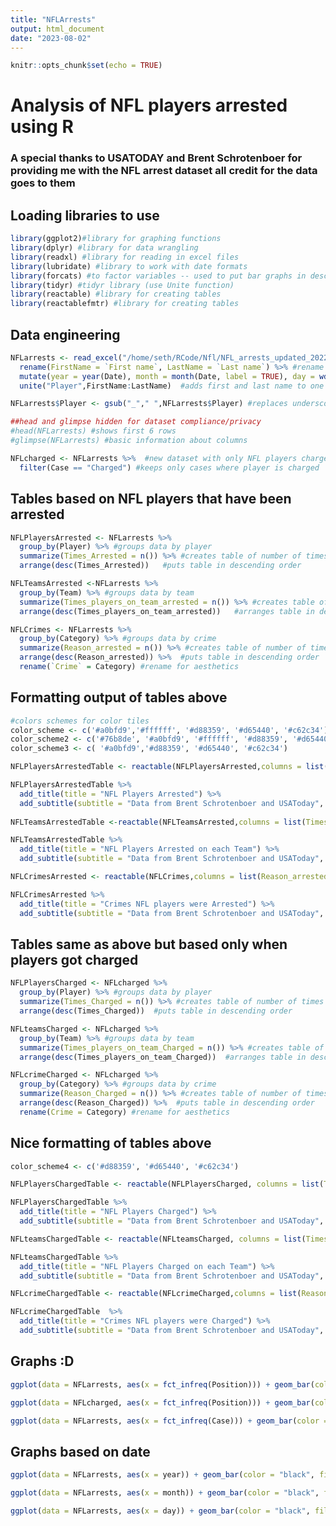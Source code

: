 ```yaml
---
title: "NFLArrests"
output: html_document
date: "2023-08-02"
---
```


```r
knitr::opts_chunk$set(echo = TRUE)
```

# Analysis of NFL players arrested using R
### A special thanks to USATODAY and Brent Schrotenboer for providing me with the NFL arrest dataset all credit for the data goes to them

## Loading libraries to use

```r
library(ggplot2)#library for graphing functions
library(dplyr) #library for data wrangling
library(readxl) #library for reading in excel files
library(lubridate) #library to work with date formats
library(forcats) #to factor variables -- used to put bar graphs in descending order
library(tidyr) #tidyr library (use Unite function) 
library(reactable) #library for creating tables
library(reactablefmtr) #library for creating tables
```

## Data engineering

```r
NFLarrests <- read_excel("/home/seth/RCode/Nfl/NFL_arrests_updated_2022.xlsx") %>% #reads in excel file into R 
  rename(FirstName = `First name`, LastName = `Last name`) %>% #rename columns for easier use
  mutate(year = year(Date), month = month(Date, label = TRUE), day = wday(Date, abbr = FALSE, label = TRUE)) %>% #adds columns for year,month and day 
  unite("Player",FirstName:LastName)  #adds first and last name to one columns

NFLarrests$Player <- gsub("_"," ",NFLarrests$Player) #replaces underscore in players name with a space

##head and glimpse hidden for dataset compliance/privacy 
#head(NFLarrests) #shows first 6 rows
#glimpse(NFLarrests) #basic information about columns 

NFLcharged <- NFLarrests %>%  #new dataset with only NFL players charged 
  filter(Case == "Charged") #keeps only cases where player is charged 
```

## Tables based on NFL players that have been arrested

```r
NFLPlayersArrested <- NFLarrests %>% 
  group_by(Player) %>% #groups data by player
  summarize(Times_Arrested = n()) %>% #creates table of number of times each player arrested
  arrange(desc(Times_Arrested))   #puts table in descending order

NFLTeamsArrested <-NFLarrests %>% 
  group_by(Team) %>% #groups data by team
  summarize(Times_players_on_team_arrested = n()) %>% #creates table of number of times players on a certain team are arrested 
  arrange(desc(Times_players_on_team_arrested))   #arranges table in descending order

NFLCrimes <- NFLarrests %>% 
  group_by(Category) %>% #groups data by crime
  summarize(Reason_arrested = n()) %>% #creates table of number of times NFL players arrested for each crime
  arrange(desc(Reason_arrested)) %>%  #puts table in descending order
  rename(`Crime` = Category) #rename for aesthetics 
```

## Formatting output of tables above 

```r
#colors schemes for color tiles 
color_scheme <- c('#a0bfd9','#ffffff', '#d88359', '#d65440', '#c62c34')
color_scheme2 <- c('#76b8de', '#a0bfd9', '#ffffff', '#d88359', '#d65440', '#c62c34')
color_scheme3 <- c( '#a0bfd9','#d88359', '#d65440', '#c62c34')

NFLPlayersArrestedTable <- reactable(NFLPlayersArrested,columns = list(Times_Arrested = colDef(name = "Times Arrested",cell = color_tiles(NFLPlayersArrested, colors = color_scheme), width = 130)),theme = cosmo(),bordered = TRUE, highlight = TRUE)

NFLPlayersArrestedTable %>% 
  add_title(title = "NFL Players Arrested") %>% 
  add_subtitle(subtitle = "Data from Brent Schrotenboer and USAToday", font_size = 20) 
  
NFLTeamsArrestedTable <-reactable(NFLTeamsArrested,columns = list(Times_players_on_team_arrested = colDef(name = "Players Arrested",cell = color_tiles(NFLTeamsArrested, colors = color_scheme2), width = 120)),theme = cosmo(),bordered = TRUE,highlight = TRUE)

NFLTeamsArrestedTable %>% 
  add_title(title = "NFL Players Arrested on each Team") %>% 
  add_subtitle(subtitle = "Data from Brent Schrotenboer and USAToday", font_size = 20)

NFLCrimesArrested <- reactable(NFLCrimes,columns = list(Reason_arrested = colDef(name = "Players Arrested", cell = color_tiles(NFLCrimes, colors = color_scheme3),width = 130)),theme = cosmo(),bordered = TRUE, highlight = TRUE)

NFLCrimesArrested %>% 
  add_title(title = "Crimes NFL players were Arrested") %>% 
  add_subtitle(subtitle = "Data from Brent Schrotenboer and USAToday", font_size = 20)
```

## Tables same as above but based only when players got charged

```r
NFLPlayersCharged <- NFLcharged %>% 
  group_by(Player) %>% #groups data by player
  summarize(Times_Charged = n()) %>% #creates table of number of times each player arrested
  arrange(desc(Times_Charged))  #puts table in descending order

NFLteamsCharged <- NFLcharged %>% 
  group_by(Team) %>% #groups data by team
  summarize(Times_players_on_team_Charged = n()) %>% #creates table of number of times players on a certain team are arrested 
  arrange(desc(Times_players_on_team_Charged))  #arranges table in descending order

NFLcrimeCharged <- NFLcharged %>% 
  group_by(Category) %>% #groups data by crime
  summarize(Reason_Charged = n()) %>% #creates table of number of times NFL players arrested for each crime
  arrange(desc(Reason_Charged)) %>%  #puts table in descending order
  rename(Crime = Category) #rename for aesthetics 
```

## Nice formatting of tables above 
```r
color_scheme4 <- c('#d88359', '#d65440', '#c62c34')

NFLPlayersChargedTable <- reactable(NFLPlayersCharged, columns = list(Times_Charged = colDef(name = "Times Charged", cell = color_tiles(NFLPlayersCharged,color_scheme4),width = 120)),theme = cosmo(),bordered = TRUE,highlight = TRUE)

NFLPlayersChargedTable %>% 
  add_title(title = "NFL Players Charged") %>% 
  add_subtitle(subtitle = "Data from Brent Schrotenboer and USAToday", font_size = 20)

NFLteamsChargedTable <- reactable(NFLteamsCharged, columns = list(Times_players_on_team_Charged = colDef(name = "Players Arrested", width = 120,cell = color_tiles(NFLteamsCharged,colors = color_scheme3))),theme = cosmo(),bordered = TRUE,highlight = TRUE)

NFLteamsChargedTable %>% 
  add_title(title = "NFL Players Charged on each Team") %>% 
  add_subtitle(subtitle = "Data from Brent Schrotenboer and USAToday", font_size = 20)

NFLcrimeChargedTable <- reactable(NFLcrimeCharged,columns = list(Reason_Charged = colDef(name = "Crime", width = 120, cell = color_tiles(NFLcrimeCharged,colors = color_scheme4))),theme = cosmo(),bordered = TRUE,highlight = TRUE)

NFLcrimeChargedTable  %>% 
  add_title(title = "Crimes NFL players were Charged") %>% 
  add_subtitle(subtitle = "Data from Brent Schrotenboer and USAToday", font_size = 20)
```

## Graphs :D

```r
ggplot(data = NFLarrests, aes(x = fct_infreq(Position))) + geom_bar(color = "black", fill = "purple") + theme_linedraw() + labs(title = "NFL players arrested based on each postion they play", subtitle = "Data from Brent Schrotenboer and USAToday", caption = "Created by Seth Holtzman :D", x = "Position", y = "Number Arrested")

ggplot(data = NFLcharged, aes(x = fct_infreq(Position))) + geom_bar(color = "black", fill = "purple") + theme_linedraw() + labs(title = "NFL players charged based on each postion they play", subtitle = "Data from Brent Schrotenboer and USAToday", caption = "Created by Seth Holtzman :D", x = "Position", y = "Number Charged")

ggplot(data = NFLarrests, aes(x = fct_infreq(Case))) + geom_bar(color = "black", fill = "purple") + theme_linedraw() + labs(title = "Case status of NFL players arrested", subtitle = "Data from Brent Schrotenboer and USAToday", caption = "Created by Seth Holtzman :D", x = "Case status", y = NULL)

```

## Graphs based on date

```r
ggplot(data = NFLarrests, aes(x = year)) + geom_bar(color = "black", fill = "purple") + theme_linedraw() + labs(title = "Number of NFL players arrested each year", subtitle = "Data from Brent Schrotenboer and USAToday", caption = "Created by Seth Holtzman :D", x = "Year", y = NULL)

ggplot(data = NFLarrests, aes(x = month)) + geom_bar(color = "black", fill = "purple") + theme_linedraw() + labs(title = "Number of NFL players arrested each Month", subtitle = "Data from Brent Schrotenboer and USAToday", caption = "Created by Seth Holtzman :D", x = "Month", y = NULL)

ggplot(data = NFLarrests, aes(x = day)) + geom_bar(color = "black", fill = "purple") + theme_linedraw() + labs(title = "Number of NFL players arrested on each day of the week", subtitle = "Data from Brent Schrotenboer and USAToday", caption = "Created by Seth Holtzman :D", x = "Day", y = NULL)
```
